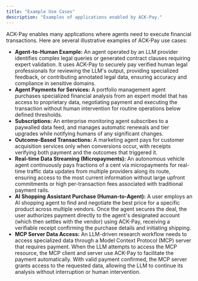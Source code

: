 ```yaml
---
title: "Example Use Cases"
description: "Examples of applications enabled by ACK-Pay."
---
```


ACK-Pay enables many applications where agents need to execute financial transactions. Here are several illustrative examples of ACK-Pay use cases:

- **Agent-to-Human Example:** An agent operated by an LLM provider identifies complex legal queries or generated contract clauses requiring expert validation. It uses ACK-Pay to securely pay verified human legal professionals for reviewing the LLM's output, providing specialized feedback, or contributing annotated legal data, ensuring accuracy and compliance in sensitive domains.
- **Agent Payments for Services:** A portfolio management agent purchases specialized financial analysis from an expert model that has access to proprietary data, negotiating payment and executing the transaction without human intervention for routine operations below defined thresholds.
- **Subscriptions:** An enterprise monitoring agent subscribes to a paywalled data feed, and manages automatic renewals and tier upgrades while notifying humans of any significant changes.
- **Outcome-Based Transactions:** A marketing agent pays for customer acquisition services only when conversions occur, with receipts verifying both payment and the outcomes that triggered it.
- **Real-time Data Streaming (Micropayments):** An autonomous vehicle agent continuously pays fractions of a cent via micropayments for real-time traffic data updates from multiple providers along its route, ensuring access to the most current information without large upfront commitments or high per-transaction fees associated with traditional payment rails.
- **AI Shopping Assistant Purchase (Human-to-Agent):** A user employs an AI shopping agent to find and negotiate the best price for a specific product across multiple vendors. Once the agent secures the deal, the user authorizes payment directly to the agent's designated account (which then settles with the vendor) using ACK-Pay, receiving a verifiable receipt confirming the purchase details and initiating shipping.
- **MCP Server Data Access:** An LLM-driven research workflow needs to access specialized data through a Model Context Protocol (MCP) server that requires payment. When the LLM attempts to access the MCP resource, the MCP client and server use ACK-Pay to facilitate the payment automatically. With valid payment confirmed, the MCP server grants access to the requested data, allowing the LLM to continue its analysis without interruption or human intervention.
